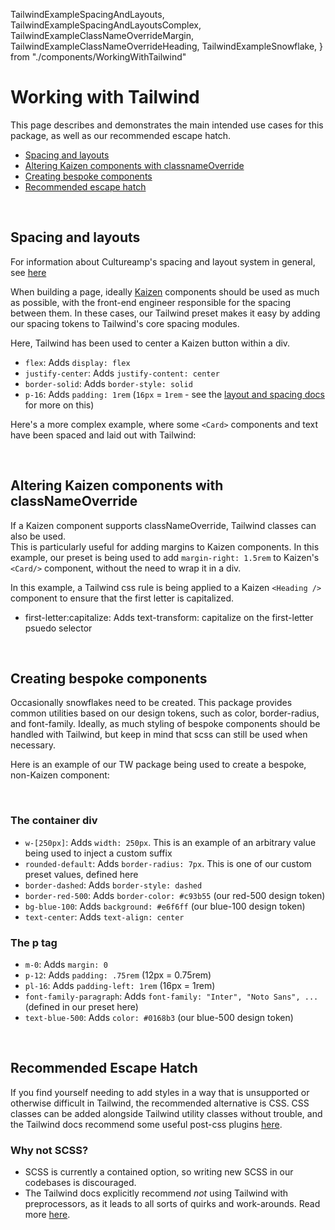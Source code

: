  TailwindExampleSpacingAndLayouts,
  TailwindExampleSpacingAndLayoutsComplex,
  TailwindExampleClassNameOverrideMargin,
  TailwindExampleClassNameOverrideHeading,
  TailwindExampleSnowflake,
} from "./components/WorkingWithTailwind"

<Meta title="Systems/Tailwind/Working with Tailwind" />

# Working with Tailwind

This page describes and demonstrates the main intended use cases for this package, as well as our recommended escape hatch.

- [Spacing and layouts](#spacing-and-layouts)
- [Altering Kaizen components with classnameOverride](#altering-kaizen-components-with-classnameoverride)
- [Creating bespoke components](#creating-bespoke-components)
- [Recommended escape hatch](#recommended-escape-hatch)

<br/>

## Spacing and layouts

For information about Cultureamp's spacing and layout system in general, see [here](/story/systems-layout-and-spacing--page)

When building a page, ideally [Kaizen](https://github.com/cultureamp/kaizen-design-system) components should be used as much as possible, with the front-end engineer responsible for the spacing between them. In these cases, our Tailwind preset makes it easy by adding our spacing tokens to Tailwind's core spacing modules.  

Here, Tailwind has been used to center a Kaizen button within a div.

<Canvas>
  <TailwindExampleSpacingAndLayouts />
</Canvas>

- `flex`: Adds `display: flex`
- `justify-center`: Adds `justify-content: center`
- `border-solid`: Adds `border-style: solid`
- `p-16`: Adds `padding: 1rem` (`16px` = `1rem` - see the [layout and spacing docs](/story/systems-layout-and-spacing--page) for more on this)

Here's a more complex example, where some `<Card>` components and text have been spaced and laid out with Tailwind:

<Canvas>
  <TailwindExampleSpacingAndLayoutsComplex />
</Canvas>

<br/>

## Altering Kaizen components with classNameOverride

If a Kaizen component supports classNameOverride, Tailwind classes can also be used.  
This is particularly useful for adding margins to Kaizen components. In this example, our preset is being used to add `margin-right: 1.5rem` to Kaizen's `<Card/>` component, without the need to wrap it in a div.

<Canvas>
  <TailwindExampleClassNameOverrideMargin />
</Canvas>

In this example, a Tailwind css rule is being applied to a Kaizen `<Heading />` component to ensure that the first letter is capitalized.

<Canvas>
  <TailwindExampleClassNameOverrideHeading />
</Canvas>

- first-letter:capitalize: Adds text-transform: capitalize on the first-letter psuedo selector

<br/>

## Creating bespoke components
Occasionally snowflakes need to be created. This package provides common utilities based on our design tokens, such as color, border-radius, and font-family. Ideally, as much styling of bespoke components should be handled with Tailwind, but keep in mind that scss can still be used when necessary.

Here is an example of our TW package being used to create a bespoke, non-Kaizen component:

<Canvas>
  <TailwindExampleSnowflake />
</Canvas>

<br/>

### The container div
- `w-[250px]`: Adds `width: 250px`. This is an example of an arbitrary value being used to inject a custom suffix
- `rounded-default`: Adds `border-radius: 7px`. This is one of our custom preset values, defined here
- `border-dashed`: Adds `border-style: dashed`
- `border-red-500`: Adds `border-color: #c93b55` (our red-500 design token)
- `bg-blue-100`: Adds `background: #e6f6ff` (our blue-100 design token)
- `text-center`: Adds `text-align: center`

### The p tag
- `m-0`: Adds `margin: 0`
- `p-12`: Adds `padding: .75rem` (12px = 0.75rem)
- `pl-16`: Adds `padding-left: 1rem` (16px = 1rem)
- `font-family-paragraph`: Adds `font-family: "Inter", "Noto Sans", ...` (defined in our preset here)
- `text-blue-500`: Adds `color: #0168b3` (our blue-500 design token)

<br/>

## Recommended Escape Hatch

If you find yourself needing to add styles in a way that is unsupported or otherwise difficult in Tailwind, the recommended alternative is CSS. CSS classes can be added alongside Tailwind utility classes without trouble, and the Tailwind docs recommend some useful post-css plugins [here](https://tailwindcss.com/docs/using-with-preprocessors#using-sass-less-or-stylus).

### Why not SCSS?
- SCSS is currently a contained option, so writing new SCSS in our codebases is discouraged.
- The Tailwind docs explicitly recommend <em>not</em> using Tailwind with preprocessors, as it leads to all sorts of quirks and work-arounds. Read more [here](https://tailwindcss.com/docs/using-with-preprocessors#using-sass-less-or-stylus).
